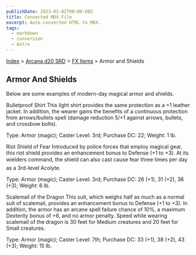 ```yaml
---
publishDate: 2023-01-02T00:00:00Z
title: Converted MDX File
excerpt: Auto-converted HTML to MDX.
tags:
  - markdown
  - conversion
  - Astro
---
```






[Index](-index) > [Arcana d20 SRD](arcana-d20-srd-index) > [FX Items](arcana-d20-srd-fx-items-index) > Armor and Shields




## Armor And Shields


Below are some examples of modern-day magical armor and shields.


Bulletproof Shirt
This light shirt provides the same protection as a +1 leather jacket. In addition, the wearer gains the benefits of a continuous protection from arrows/bullets spell (damage reduction 5/+1 against arrows, bullets, and crossbow bolts).


Type: Armor (magic); Caster Level: 3rd; Purchase DC: 22; Weight: 1 lb.


Riot Shield of Fear
Introduced by police forces that employ magical gear, this riot shield provides an enhancement bonus to Defense (+1 to +3). At its wielders command, the shield can also cast cause fear three times per day as a 3rd-level Acolyte.


Type: Armor (magic); Caster Level: 3rd; Purchase DC: 26 (+1), 31 (+2), 36 (+3); Weight: 6 lb.


Scalemail of the Dragon
This suit, which weighs half as much as a normal suit of scalemail, provides an enhancement bonus to Defense (+1 to +3). In addition, the armor has an arcane spell failure chance of 10%, a maximum Dexterity bonus of +6, and no armor penalty. Speed while wearing scalemail of the dragon is 30 feet for Medium creatures and 20 feet for Small creatures.


Type: Armor (magic); Caster Level: 7th; Purchase DC: 33 (+1), 38 (+2), 43 (+3); Weight: 15 lb.



